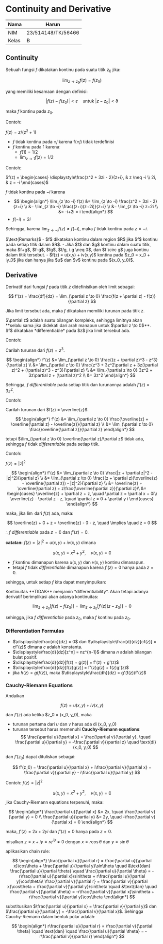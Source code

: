 
# Continuity and Derivative

|Nama|Harun|
|---|---|
|NIM|23/514148/TK/56466|
|Kelas|B|

## Continuity

Sebuah fungsi $f$ dikatakan kontinu pada suatu titik $z_0$ jika:

$$
\lim_{z \to z_0} f(z) = f(z_0)
$$

yang memiliki kesamaan dengan definisi:

$$
|f(z) - f(z_0)| < \varepsilon \quad \text{untuk } |z - z_0| < \partial
$$

maka $f$ kontinu pada $z_0$.

Contoh:

$f(z) = z/(z^2 + 1)$

- $f$ tidak kontinu pada $\pm j$ karena f($\pm j$) tidak terdefinisi
- $f$ kontinu pada $1$ karena:
    - $f(1) = 1/2$
    - $\displaystyle\lim_{z \to 1} f(z) = 1/2$

Contoh:

$f(z) = \begin{cases} \displaystyle\frac{z^2 + 3zi - 2}{z+i}, & z \neq -i \\ 2i, & z = -i \end{cases}$

$f$ tidak kontinu pada $-i$ karena 
- $$
    \begin{align*}
    \lim_{z \to -i} f(z) &= \lim_{z \to -i} \frac{z^2 + 3zi - 2}{z+i} \\
    &= \lim_{z \to -i} \frac{(z+i)(z+2i)}{z+i} \\
    &= \lim_{z \to -i} z+2i \\
    &= -i+2i = i
    \end{align*}
    $$
- $f(-i) = 2i$

Sehingga, karena $\lim_{z \to -i} f(z) \neq f(-i)$, maka $f$ tidak kontinu pada $z=-i$.

<Callout type='info'>
$\text{Remarks}$
- $f$ dikatakan kontinu dalam region $R$ jika $f$ kontinu pada setiap titik dalam $R$.
- Jika $f$ dan $g$ kontinu dalam suatu titik, maka $f+g$, $f-g$, $fg$, $f/g, \ g \neq 0$, dan $f \circ g$ juga kontinu dalam titik tersebut.
- $f(z) = u(x,y) + iv(x,y)$ kontinu pada $z_0 = x_0 + iy_0$ jika dan hanya jika $u$ dan $v$ kontinu pada $(x_0, y_0)$.
</Callout>

## Derivative

Derivatif dari fungsi $f$ pada titik $z$ didefinisikan oleh limit sebagai:

$$
f'(z) = \frac{df}{dz} = \lim_{\partial z \to 0} \frac{f(z + \partial z) - f(z)}{\partial z}
$$

Jika limit tersebut ada, maka $f$ dikatakan memiliki turunan pada titik $z$.

<Callout type='warning'>
$\partial z$ adalah suatu bilangan kompleks, sehingga limitnya akan **selalu sama jika didekati dari arah manapun untuk $\partial z \to 0$**. $f$ dikatakan *differentiable* pada $z$ jika limit tersebut ada.
</Callout>

Contoh:

Carilah turunan dari $f(z) = z^3$.

$$
\begin{align*}
f'(z) &= \lim_{\partial z \to 0} \frac{(z + \partial z)^3 - z^3}{\partial z} \\
&= \lim_{\partial z \to 0} \frac{z^3 + 3z^2\partial z + 3z(\partial z)^2 + (\partial z)^3 - z^3}{\partial z} \\
&= \lim_{\partial z \to 0} 3z^2 + 3z\partial z + (\partial z)^2 \\
&= 3z^2
\end{align*}
$$

Sehingga, $f$ *differentiable* pada setiap titik dan turunannya adalah $f'(z) = 3z^2$.

Contoh:

Carilah turunan dari $f(z) = \overline{z}$.

$$
\begin{align*}
f'(z) &= \lim_{\partial z \to 0} \frac{\overline{z} + \overline{\partial z} - \overline{z}}{\partial z} \\
&= \lim_{\partial z \to 0} \frac{\overline{\partial z}}{\partial z}
\end{align*}
$$

tetapi $\lim_{\partial z \to 0} \overline{\partial z}/\partial z$ tidak ada, sehingga $f$ tidak *differentiable* pada setiap titik.

Contoh:

$f(z) = |z|^2$

$$
\begin{align*}
f'(z) &= \lim_{\partial z \to 0} \frac{|z + \partial z|^2 - |z|^2}{\partial z} \\
&= \lim_{\partial z \to 0} \frac{(z + \partial z)(\overline{z} + \overline{\partial z}) - |z|^2}{\partial z} \\
&= \overline{z} + \overline{\partial z} + z\frac{\overline{\partial z}}{\partial z}\\
&= \begin{cases} \overline{z} + \partial z + z, \quad \partial z = \partial x + 0i\\
\overline{z} - \partial z - z, \quad \partial z = 0 + \partial y i \end{cases}
\end{align*}
$$

maka, jika $\lim$ dari $f(z)$ ada, maka:

$$
\overline{z} + 0 + z = \overline{z} - 0 - z, \quad \implies \quad z = 0
$$

$\therefore f$ *differentiable* pada $z = 0$ dan $f'(z) = 0$.

**catatan:** $f(z) = |z|^2 = u(x, y) + iv(x, y)$ dimana

$$
u(x, y) = x^2 + y^2, \quad v(x, y) = 0
$$

- $f$ kontinu dimanapun karena $u(x, y)$ dan $v(x, y)$ kontinu dimanapun.
- tetapi $f$ tidak *differentiable* dimanapun karena $f'(z) = 0$ hanya pada $z = 0$.

sehingga, untuk setiap $f$ kita dapat menyimpulkan:

<Callout type='info'>
Kontinuitas **TIDAK** menjamin *differentiability*. Akan tetapi adanya derivatif berimplikasi akan adanya kontinuitas:

$$
\lim_{z\to z_0} \left[f(z) - f(z_0)\right] = \lim_{z\to z_0} \left[f'(z)(z - z_0)\right] = 0
$$

sehingga, jika $f$ *differentiable* pada $z_0$, maka $f$ kontinu pada $z_0$.
</Callout>

### Differentiation Formulas

- $\displaystyle\frac{dc}{dz} = 0$ dan $\displaystyle\frac{d}{dz}[cf(z)] = cf'(z)$ dimana $c$ adalah konstanta.
- $\displaystyle\frac{d}{dz}[z^n] = nz^{n-1}$ dimana $n$ adalah bilangan bulat positif.
- $\displaystyle\frac{d}{dz}[f(z) + g(z)] = f'(z) + g'(z)$
- $\displaystyle\frac{d}{dz}[f(z)g(z)] = f'(z)g(z) + f(z)g'(z)$
- jika $h(z) = g(f(z))$, maka $\displaystyle\frac{dh}{dz} = g'(f(z))f'(z)$

### Cauchy-Riemann Equations

Andaikan

$$
f(z) = u(x, y) + iv(x, y)
$$

dan $f'(z)$ ada ketika $z_0 = (x_0, y_0), maka

- turunan pertama dari $u$ dan $v$ harus ada di (x_0, y_0)
- turunan tersebut harus memenuhi **Cauchy-Riemann equations**:
    $$
    \frac{\partial u}{\partial x} = \frac{\partial v}{\partial y}, \quad \frac{\partial u}{\partial y} = -\frac{\partial v}{\partial z} \quad \text{di} (x_0, y_0)
    $$

dan $f'(z_0)$ dapat dituliskan sebagai:

$$
f'(z_0) = \frac{\partial u}{\partial x} + i\frac{\partial v}{\partial x} = \frac{\partial v}{\partial y} - i\frac{\partial u}{\partial y}
$$

Contoh: $f(z) = |z|^2$

$$
u(x, y) = x^2 + y^2, \quad v(x, y) = 0
$$

jika Cauchy-Riemann equations terpenuhi, maka:

$$
\begin{align*}
\frac{\partial u}{\partial x} &= 2x, \quad \frac{\partial v}{\partial y} = 0 \\
\frac{\partial u}{\partial y} &= 2y, \quad -\frac{\partial v}{\partial x} = 0
\end{align*}
$$

maka, $f'(z) = 2x + 2yi$ dan $f'(z) = 0$ hanya pada $z = 0$.

misalkan $z = x + iy = re^{i\theta} \neq 0$ dengan $x = r \cos \theta$ dan $y = \sin \theta$

aplikasikan chain rule:

$$
\begin{align*}
\frac{\partial u}{\partial r} = \frac{\partial u}{\partial x}\cos\theta + \frac{\partial u}{\partial y}\sin\theta \quad &\text{dan} \frac{\partial u}{\partial \theta} \quad \frac{\partial u}{\partial \theta} = -r\frac{\partial u}{\partial x}\sin\theta + r\frac{\partial u}{\partial y}\cos\theta\\
\frac{\partial v}{\partial r} = \frac{\partial v}{\partial x}\cos\theta + \frac{\partial v}{\partial y}\sin\theta \quad &\text{dan} \quad \frac{\partial v}{\partial \theta} = -r\frac{\partial v}{\partial x}\sin\theta + r\frac{\partial v}{\partial y}\cos\theta
\end{align*}
$$

substitusikan $\frac{\partial u}{\partial x} = \frac{\partial v}{\partial y}$ dan $\frac{\partial u}{\partial y} = -\frac{\partial v}{\partial x}$. Sehingga Cauchy-Riemann dalam bentuk polar adalah:

$$
\begin{align*}
r\frac{\partial u}{\partial r} = \frac{\partial v}{\partial \theta} \quad \text{dan} \quad  \frac{\partial u}{\partial \theta} = -r\frac{\partial v}{\partial r} 
\end{align*}
$$